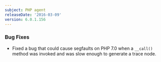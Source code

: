 ```yaml
---
subject: PHP agent
releaseDate: '2016-03-09'
version: 6.0.1.156
---
```


### Bug Fixes

* Fixed a bug that could cause segfaults on PHP 7.0 when a `__call()` method was invoked and was slow enough to generate a trace node.
